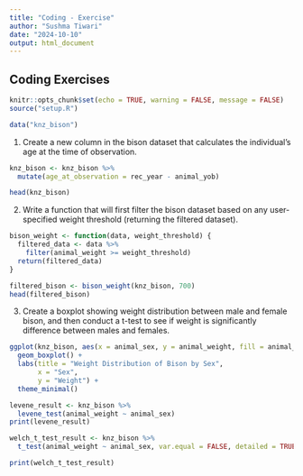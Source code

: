 ```yaml
---
title: "Coding - Exercise"
author: "Sushma Tiwari"
date: "2024-10-10"
output: html_document
---
```


## Coding Exercises
```r
knitr::opts_chunk$set(echo = TRUE, warning = FALSE, message = FALSE)
source("setup.R")
```

```r
data("knz_bison")
```

1.  Create a new column in the bison dataset that calculates the individual's age at the time of observation.

```r
knz_bison <- knz_bison %>%
  mutate(age_at_observation = rec_year - animal_yob)

head(knz_bison)
```
2.  Write a function that will first filter the bison dataset based on any user-specified weight threshold (returning the filtered dataset).
```r
bison_weight <- function(data, weight_threshold) {
  filtered_data <- data %>%
    filter(animal_weight >= weight_threshold)
  return(filtered_data)
}

filtered_bison <- bison_weight(knz_bison, 700)
head(filtered_bison)
```
3.  Create a boxplot showing weight distribution between male and female bison, and then conduct a t-test to see if weight is significantly difference between males and females.
```r
ggplot(knz_bison, aes(x = animal_sex, y = animal_weight, fill = animal_sex)) +
  geom_boxplot() +
  labs(title = "Weight Distribution of Bison by Sex",
       x = "Sex",
       y = "Weight") +
  theme_minimal()
```

```r
levene_result <- knz_bison %>% 
  levene_test(animal_weight ~ animal_sex)
print(levene_result)
```

```r
welch_t_test_result <- knz_bison %>% 
  t_test(animal_weight ~ animal_sex, var.equal = FALSE, detailed = TRUE)

print(welch_t_test_result)
```


